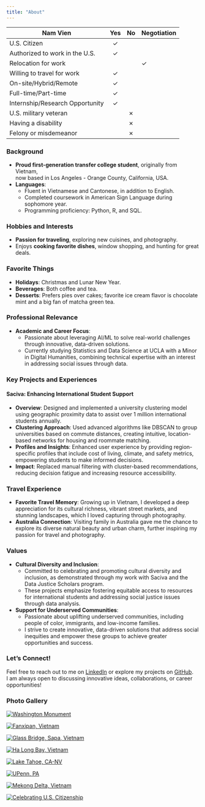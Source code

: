 ```yaml
---
title: "About"
---
```


| Nam Vien                          | Yes 	| No 	| Negotiation 	|
|---------------------------------	|:---:	|:--:	|-------------	|
| U.S. Citizen                    	|  ✓   	|    	|             	|
| Authorized to work in the U.S.  	|  ✓   	|    	|             	|
| Relocation for work               |     	|    	|   ✓          	|
| Willing to travel for work      	|  ✓   	|    	|             	|
| On-site/Hybrid/Remote           	|  ✓   	|    	|             	|
| Full-time/Part-time             	|  ✓   	|    	|             	|
| Internship/Research Opportunity 	|  ✓   	|    	|             	|
| U.S. military veteran           	|     	|✗    	|             	|
| Having a disability             	|     	|✗    	|             	|
| Felony or misdemeanor             |     	|✗    	|             	|

  
### Background
- **Proud first-generation transfer college student**, originally from Vietnam,  
  now based in Los Angeles - Orange County, California, USA.
- **Languages**: 
  - Fluent in Vietnamese and Cantonese, in addition to English. 
  - Completed coursework in American Sign Language during sophomore year.
  - Programming proficiency: Python, R, and SQL.

### Hobbies and Interests
- **Passion for traveling**, exploring new cuisines, and photography.
- Enjoys **cooking favorite dishes**, window shopping, and hunting for great deals.

### Favorite Things
- **Holidays**: Christmas and Lunar New Year.
- **Beverages**: Both coffee and tea.
- **Desserts**: Prefers pies over cakes; favorite ice cream flavor is chocolate mint and a big fan of matcha green tea.

### Professional Relevance
- **Academic and Career Focus**: 
  - Passionate about leveraging AI/ML to solve real-world challenges through innovative, data-driven solutions.  
  - Currently studying Statistics and Data Science at UCLA with a Minor in Digital Humanities, combining technical expertise with an interest in addressing social issues through data.

### Key Projects and Experiences
#### **Saciva**: Enhancing International Student Support
- **Overview**: Designed and implemented a university clustering model using geographic proximity data to assist over 1 million international students annually.
- **Clustering Approach**: Used advanced algorithms like DBSCAN to group universities based on commute distances, creating intuitive, location-based networks for housing and roommate matching.
- **Profiles and Insights**: Enhanced user experience by providing region-specific profiles that include cost of living, climate, and safety metrics, empowering students to make informed decisions.
- **Impact**: Replaced manual filtering with cluster-based recommendations, reducing decision fatigue and increasing resource accessibility.

### Travel Experience
- **Favorite Travel Memory**: Growing up in Vietnam, I developed a deep appreciation for its cultural richness, vibrant street markets, and stunning landscapes, which I loved capturing through photography. \
- **Australia Connection**: Visiting family in Australia gave me the chance to explore its diverse natural beauty and urban charm, further inspiring my passion for travel and photography.

### Values
- **Cultural Diversity and Inclusion**: 
  - Committed to celebrating and promoting cultural diversity and inclusion, as demonstrated through my work with Saciva and the Data Justice Scholars program.  
  - These projects emphasize fostering equitable access to resources for international students and addressing social justice issues through data analysis. \
- **Support for Underserved Communities**: 
  - Passionate about uplifting underserved communities, including people of color, immigrants, and low-income families.  
  - I strive to create innovative, data-driven solutions that address social inequities and empower these groups to achieve greater opportunities and success.

### Let’s Connect!
Feel free to reach out to me on [LinkedIn](http://www.linkedin.com/in/namvien){target="_blank"} or explore my projects on [GitHub](https://github.com/namvien94?tab=repositories){target="_blank"}.  
I am always open to discussing innovative ideas, collaborations, or career opportunities!

### Photo Gallery

<link rel="stylesheet" href="https://cdnjs.cloudflare.com/ajax/libs/lightbox2/2.11.3/css/lightbox.min.css">
<script src="https://cdnjs.cloudflare.com/ajax/libs/lightbox2/2.11.3/js/lightbox.min.js"></script>

::: {.grid .grid-cols-3 .gap-4}

::: {.g-col}
[![Washington Monument](IMG_4824.jpeg)](IMG_4824.jpeg){target="_blank" data-lightbox="gallery" data-title="Washington Monument"}
:::

::: {.g-col}
[![Fanxipan, Vietnam](IMG_0312.jpeg)](IMG_0312.jpeg){target="_blank" data-lightbox="gallery" data-title="Fanxipan, Vietnam"}
:::

::: {.g-col}
[![Glass Bridge, Sapa, Vietnam](IMG_0528.jpeg)](IMG_0528.jpeg){target="_blank" data-lightbox="gallery" data-title="Glass Bridge in Sapa, Vietnam"}
:::

::: {.g-col}
[![Ha Long Bay, Vietnam](IMG_0917.jpeg)](IMG_0917.jpeg){target="_blank" data-lightbox="gallery" data-title="Ha Long Bay, Vietnam"}
:::

::: {.g-col}
[![Lake Tahoe, CA-NV](IMG_0501.jpeg)](IMG_0501.jpeg){target="_blank" data-lightbox="gallery" data-title="Lake Tahoe, CA-NV"}
:::

::: {.g-col}
[![UPenn, PA](IMG_2052.JPG)](IMG_2052.JPG){target="_blank" data-lightbox="gallery" data-title="UPenn, PA"}
:::

::: {.g-col}
[![Mekong Delta, Vietnam](IMG_1315.jpeg)](IMG_1315.jpeg){target="_blank" data-lightbox="gallery" data-title="Mekong Delta, Vietnam"}
:::

::: {.g-col}
[![Celebrating U.S. Citizenship](IMG_2991.jpeg)](IMG_2991.jpeg){target="_blank" data-lightbox="gallery" data-title="Celebrating U.S. Citizenship"}
:::

:::

